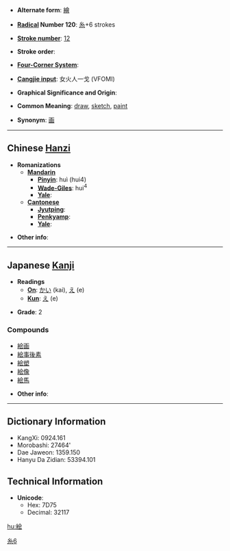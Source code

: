 * '''Alternate form''': [[繪]]

* '''[[Wiktionary:Chinese radical index| Radical]] Number 120''': [[Wiktionary:Chinese radical index 糸|糸]]+6 strokes

* '''[[Wiktionary:Chinese total strokes index|Stroke number]]''': [[Wiktionary:Chinese total strokes index 12|12]]

* '''Stroke order''': 

* '''[[Wiktionary:Chinese four corner index|Four-Corner System]]''': 

* '''[[Wiktionary:Chinese Cangjie index|Cangjie input]]''': 女火人一戈 (VFOMI)

* '''Graphical Significance and Origin''': 

* '''Common Meaning''': [[draw]], [[sketch]], [[paint]]

* '''Synonym''': [[画]]

----

== Chinese [[Hanzi]] ==

* '''Romanizations'''
** '''[[Mandarin]]'''
*** '''[[Pinyin]]''': huì (hui4)
*** '''[[Wade-Giles]]''': hui<sup>4</sup>
*** '''[[Yale]]''': 
** '''[[Cantonese]]'''
*** '''[[Jyutping]]''':
*** '''[[Penkyamp]]''': 
*** '''[[Yale]]''': 

* '''Other info''': 

----

== Japanese [[Kanji]] ==

* '''Readings'''
** '''[[On]]''': [[かい]] (kai), [[え]] (e)
** '''[[Kun]]''': [[え]] (e)

* '''Grade''': 2[[Category:Grade 2 kanji|糸6]]

===Compounds===
*[[絵画]]
*[[絵事後素]]
*[[絵塑]]
*[[絵像]]
*[[絵馬]]

* '''Other info''':  

----

== Dictionary Information ==

* KangXi: 0924.161
* Morobashi: 27464'
* Dae Jaweon: 1359.150
* Hanyu Da Zidian: 53394.101

== Technical Information ==

* '''Unicode''':
** Hex: 7D75
** Decimal: 32117
[[hu:絵]]